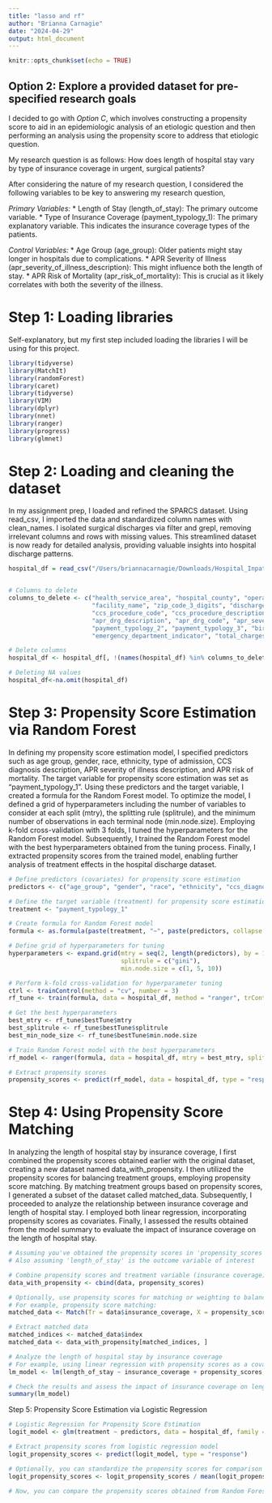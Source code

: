 ```yaml
---
title: "lasso and rf"
author: "Brianna Carnagie"
date: "2024-04-29"
output: html_document
---
```


```r
knitr::opts_chunk$set(echo = TRUE)
```

## Option 2: Explore a provided dataset for pre-specified research goals

I decided to go with *Option C*, which involves constructing a propensity score to aid in an epidemiologic analysis of an etiologic question and then performing an analysis using the propensity score to address that etiologic question.

My research question is as follows: How does length of hospital stay vary by type of insurance coverage in urgent, surgical patients?

After considering the nature of my research question, I considered the following variables to be key to answering my research question,

*Primary Variables:*
* Length of Stay (length_of_stay): The primary outcome variable.
* Type of Insurance Coverage (payment_typology_1): The primary explanatory variable. This indicates the insurance coverage types of the patients.

*Control Variables:*
* Age Group (age_group): Older patients might stay longer in hospitals due to complications.
* APR Severity of Illness (apr_severity_of_illness_description): This might influence both the length of stay.
* APR Risk of Mortality (apr_risk_of_mortality): This is crucial as it likely correlates with both the severity of the illness.

# Step 1: Loading libraries

Self-explanatory, but my first step included loading the libraries I will be using for this project.
```r
library(tidyverse)
library(MatchIt)
library(randomForest)
library(caret)
library(tidyverse)
library(VIM)
library(dplyr)
library(nnet)
library(ranger)
library(progress)
library(glmnet)
```

# Step 2: Loading and cleaning the dataset

In my assignment prep, I loaded and refined the SPARCS dataset. Using read_csv, I imported the data and standardized column names with clean_names. I isolated surgical discharges via filter and grepl, removing irrelevant columns and rows with missing values. This streamlined dataset is now ready for detailed analysis, providing valuable insights into hospital discharge patterns.
```r
hospital_df = read_csv("/Users/briannacarnagie/Downloads/Hospital_Inpatient_Discharges__SPARCS_De-Identified___2015.csv") %>% janitor::clean_names() |>  filter(type_of_admission == "Urgent" & grepl("surgical", apr_medical_surgical_description, ignore.case = TRUE))


# Columns to delete
columns_to_delete <- c("health_service_area", "hospital_county", "operating_certificate_number", "facility_id", 
                       "facility_name", "zip_code_3_digits", "discharge_year", "ccs_diagnosis_code", 
                       "ccs_procedure_code", "ccs_procedure_description", 
                       "apr_drg_description", "apr_drg_code", "apr_severity_of_illness_code", "apr_mdc_code", "apr_mdc_description",   
                       "payment_typology_2", "payment_typology_3", "birth_weight", "abortion_edit_indicator", 
                       "emergency_department_indicator", "total_charges", "total_costs", "apr_medical_surgical_description", "type_of_admission")

# Delete columns
hospital_df <- hospital_df[, !(names(hospital_df) %in% columns_to_delete)]

# Deleting NA values
hospital_df<-na.omit(hospital_df)   
```

# Step 3: Propensity Score Estimation via Random Forest 

In defining my propensity score estimation model, I specified predictors such as age group, gender, race, ethnicity, type of admission, CCS diagnosis description, APR severity of illness description, and APR risk of mortality. The target variable for propensity score estimation was set as "payment_typology_1". Using these predictors and the target variable, I created a formula for the Random Forest model. To optimize the model, I defined a grid of hyperparameters including the number of variables to consider at each split (mtry), the splitting rule (splitrule), and the minimum number of observations in each terminal node (min.node.size). Employing k-fold cross-validation with 3 folds, I tuned the hyperparameters for the Random Forest model. Subsequently, I trained the Random Forest model with the best hyperparameters obtained from the tuning process. Finally, I extracted propensity scores from the trained model, enabling further analysis of treatment effects in the hospital discharge dataset.
```r
# Define predictors (covariates) for propensity score estimation
predictors <- c("age_group", "gender", "race", "ethnicity", "ccs_diagnosis_description", "apr_severity_of_illness_description", "apr_risk_of_mortality")

# Define the target variable (treatment) for propensity score estimation
treatment <- "payment_typology_1"

# Create formula for Random Forest model
formula <- as.formula(paste(treatment, "~", paste(predictors, collapse = "+")))

# Define grid of hyperparameters for tuning
hyperparameters <- expand.grid(mtry = seq(2, length(predictors), by = 1), 
                               splitrule = c("gini"),
                               min.node.size = c(1, 5, 10))

# Perform k-fold cross-validation for hyperparameter tuning
ctrl <- trainControl(method = "cv", number = 3)
rf_tune <- train(formula, data = hospital_df, method = "ranger", trControl = ctrl, tuneGrid = hyperparameters)

# Get the best hyperparameters
best_mtry <- rf_tune$bestTune$mtry
best_splitrule <- rf_tune$bestTune$splitrule
best_min_node_size <- rf_tune$bestTune$min.node.size

# Train Random Forest model with the best hyperparameters
rf_model <- ranger(formula, data = hospital_df, mtry = best_mtry, splitrule = best_splitrule, min.node.size = best_min_node_size)

# Extract propensity scores
propensity_scores <- predict(rf_model, data = hospital_df, type = "response")
```

# Step 4: Using Propensity Score Matching 

In analyzing the length of hospital stay by insurance coverage, I first combined the propensity scores obtained earlier with the original dataset, creating a new dataset named data_with_propensity. I then utilized the propensity scores for balancing treatment groups, employing propensity score matching. By matching treatment groups based on propensity scores, I generated a subset of the dataset called matched_data. Subsequently, I proceeded to analyze the relationship between insurance coverage and length of hospital stay. I employed both linear regression, incorporating propensity scores as covariates. Finally, I assessed the results obtained from the model summary to evaluate the impact of insurance coverage on the length of hospital stay.
```r
# Assuming you've obtained the propensity scores in 'propensity_scores' variable
# Also assuming 'length_of_stay' is the outcome variable of interest

# Combine propensity scores and treatment variable (insurance coverage) with original data
data_with_propensity <- cbind(data, propensity_scores)

# Optionally, use propensity scores for matching or weighting to balance treatment groups
# For example, propensity score matching:
matched_data <- Match(Tr = data$insurance_coverage, X = propensity_scores, M = 1)

# Extract matched data
matched_indices <- matched_data$index
matched_data <- data_with_propensity[matched_indices, ]

# Analyze the length of hospital stay by insurance coverage
# For example, using linear regression with propensity scores as a covariate
lm_model <- lm(length_of_stay ~ insurance_coverage + propensity_scores, data = matched_data)

# Check the results and assess the impact of insurance coverage on length of hospital stay
summary(lm_model)
```

Step 5: Propensity Score Estimation via Logistic Regression

```r
# Logistic Regression for Propensity Score Estimation
logit_model <- glm(treatment ~ predictors, data = hospital_df, family = "binomial")

# Extract propensity scores from logistic regression model
logit_propensity_scores <- predict(logit_model, type = "response")

# Optionally, you can standardize the propensity scores for comparison
logit_propensity_scores <- logit_propensity_scores / mean(logit_propensity_scores)

# Now, you can compare the propensity scores obtained from Random Forest and logistic regression

```

